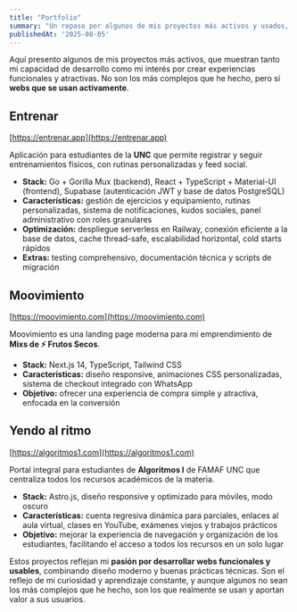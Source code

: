 ```yaml
---
title: "Portfolio"
summary: "Un repaso por algunos de mis proyectos más activos y usados, donde combino creatividad y tecnología, aunque no necesariamente los más complejos que he desarrollado."
publishedAt: '2025-08-05'
---
```


Aquí presento algunos de mis proyectos más activos, que muestran tanto mi capacidad de desarrollo como mi interés por crear experiencias funcionales y atractivas. No son los más complejos que he hecho, pero sí **webs que se usan activamente**.  

## Entrenar
[https://entrenar.app](https://entrenar.app)  

Aplicación para estudiantes de la **UNC** que permite registrar y seguir entrenamientos físicos, con rutinas personalizadas y feed social.  
- **Stack:** Go + Gorilla Mux (backend), React + TypeScript + Material-UI (frontend), Supabase (autenticación JWT y base de datos PostgreSQL)  
- **Características:** gestión de ejercicios y equipamiento, rutinas personalizadas, sistema de notificaciones, kudos sociales, panel administrativo con roles granulares  
- **Optimización:** despliegue serverless en Railway, conexión eficiente a la base de datos, cache thread-safe, escalabilidad horizontal, cold starts rápidos  
- **Extras:** testing comprehensivo, documentación técnica y scripts de migración  

## Moovimiento
[https://moovimiento.com](https://moovimiento.com)  

Moovimiento es una landing page moderna para mi emprendimiento de **Mixs de ⚡ Frutos Secos**.  
- **Stack:** Next.js 14, TypeScript, Tailwind CSS  
- **Características:** diseño responsive, animaciones CSS personalizadas, sistema de checkout integrado con WhatsApp  
- **Objetivo:** ofrecer una experiencia de compra simple y atractiva, enfocada en la conversión  

## Yendo al ritmo
[https://algoritmos1.com](https://algoritmos1.com)  

Portal integral para estudiantes de **Algoritmos I** de FAMAF UNC que centraliza todos los recursos académicos de la materia.  
- **Stack:** Astro.js, diseño responsive y optimizado para móviles, modo oscuro  
- **Características:** cuenta regresiva dinámica para parciales, enlaces al aula virtual, clases en YouTube, exámenes viejos y trabajos prácticos  
- **Objetivo:** mejorar la experiencia de navegación y organización de los estudiantes, facilitando el acceso a todos los recursos en un solo lugar  


Estos proyectos reflejan mi **pasión por desarrollar webs funcionales y usables**, combinando diseño moderno y buenas prácticas técnicas. Son el reflejo de mi curiosidad y aprendizaje constante, y aunque algunos no sean los más complejos que he hecho, son los que realmente se usan y aportan valor a sus usuarios.  
